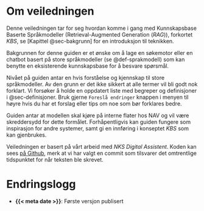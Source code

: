 # Om veiledningen {.unnumbered}

Denne veiledningen tar for seg hvordan komme i gang med Kunnskapsbase Baserte
Språkmodeller (Retrieval-Augmented Generation (_RAG_)), forkortet _KBS_, se
[Kapittel @sec-bakgrunn] for en introduksjon til teknikken.

Bakgrunnen for denne guiden er et ønske om å lage en søkemotor eller en chatbot
basert på store språkmodeller (se @def-sprakmodell) som kan benytte en
eksisterende kunnskapsbase for å besvare spørsmål.

Nivået på guiden antar en hvis forståelse og kjennskap til store språkmodeller.
Av den grunn er det ikke sikkert at alle termer vil bli godt nok forklart. Vi
forsøker å holde en oppdatert liste med begreper og definisjoner i
@sec-definisjoner. Bruk gjerne `Foreslå endringer` knappen i menyen til høyre
hvis du har et forslag eller tips om noe som bør forklares bedre.

Guiden antar at modellen skal kjøre på interne flater hos NAV og vil være
skreddersydd for dette formålet. Forhåpentligvis kan guiden fungere som
inspirasjon for andre systemer, samt gi en innføring i konseptet _KBS_ som kan
gjenbrukes.

Veiledningen er basert på vårt arbeid med *NKS Digital Assistent*. Koden kan
sees [på Github][nks_ds_github], merk at vi har valgt en commit som tilsvarer
det omtrentlige tidspunktet for når teksten ble skrevet.

# Endringslogg

- **{{< meta date >}}**: Første versjon publisert

[nks_ds_github]: https://github.com/navikt/nks_ds/tree/d7ae2c38845170eca5afbdcab126ffe96140676a